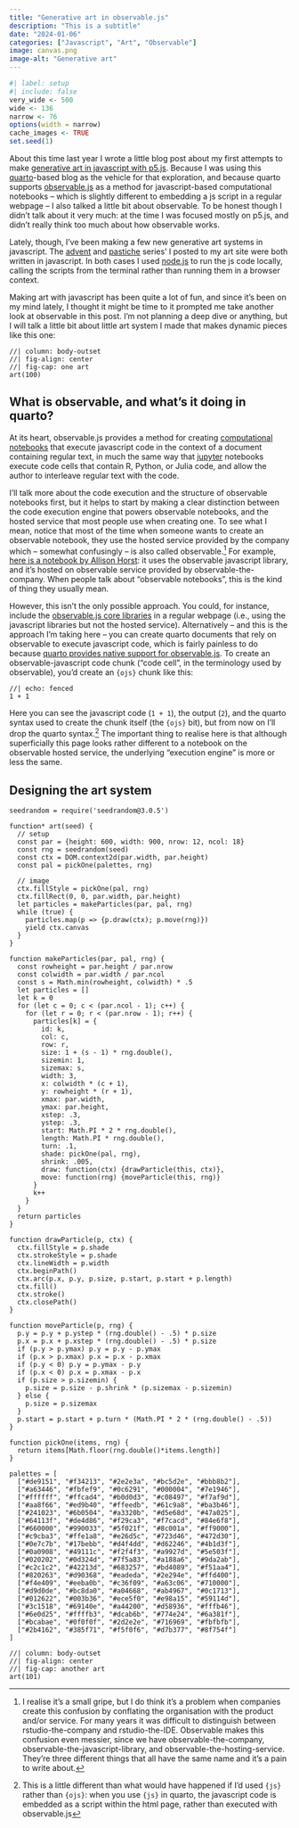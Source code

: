 ```yaml
---
title: "Generative art in observable.js"
description: "This is a subtitle"
date: "2024-01-06"
categories: ["Javascript", "Art", "Observable"]
image: canvas.png
image-alt: "Generative art"
--- 
```


<!--------------- my typical setup ----------------->

```r
#| label: setup
#| include: false
very_wide <- 500
wide <- 136
narrow <- 76
options(width = narrow)
cache_images <- TRUE
set.seed(1)
```

<!--------------- post begins here ----------------->

About this time last year I wrote a little blog post about my first attempts to make [generative art in javascript with p5.js](/posts/2023-01-14_p5js/). Because I was using this [quarto](https://quarto.org/)-based blog as the vehicle for that exploration, and because quarto supports [observable.js](https://observablehq.com/) as a method for javascript-based computational notebooks -- which is slightly different to embedding a js script in a regular webpage -- I also talked a little bit about observable. To be honest though I didn't talk about it very much: at the time I was focused mostly on p5.js, and didn't really think too much about how observable works. 

Lately, though, I've been making a few new generative art systems in javascript. The [advent](https://art.djnavarro.net/gallery/advent/) and [pastiche](https://art.djnavarro.net/gallery/pastiche/) series' I posted to my art site were both written in javascript. In both cases I used [node.js](https://nodejs.org/en) to run the js code locally, calling the scripts from the terminal rather than running them in a browser context. 

Making art with javascript has been quite a lot of fun, and since it's been on my mind lately, I thought it might be time to it prompted me take another look at observable in this post. I'm not planning a deep dive or anything, but I will talk a little bit about little art system I made that makes dynamic pieces like this one:


```ojs
//| column: body-outset
//| fig-align: center
//| fig-cap: one art
art(100)
```


## What is observable, and what's it doing in quarto?

At its heart, observable.js provides a method for creating [computational notebooks](https://en.wikipedia.org/wiki/Notebook_interface) that execute javascript code in the context of a document containing regular text, in much the same way that [jupyter](https://jupyter.org/) notebooks execute code cells that contain R, Python, or Julia code, and allow the author to interleave regular text with the code. 

I'll talk more about the code execution and the structure of observable notebooks first, but it helps to start by making a clear distinction between the code execution engine that powers observable notebooks, and the hosted service that most people use when creating one. To see what I mean, notice that most of the time when someone wants to create an observable notebook, they use the hosted service provided by the company which -- somewhat confusingly -- is also called observable.^[I realise it's a small gripe, but I do think it's a problem when companies create this confusion by conflating the organisation with the product and/or service. For many years it was difficult to distinguish between rstudio-the-company and rstudio-the-IDE. Observable makes this confusion even messier, since we have observable-the-company, observable-the-javascript-library, and observable-the-hosting-service. They're three different things that all have the same name and it's a pain to write about.] For example, [here is a notebook by Allison Horst](https://observablehq.com/@observablehq/keep-saving-mono-lake): it uses the observable javascript library, and it's hosted on observable service provided by observable-the-company. When people talk about "observable notebooks", this is the kind of thing they usually mean. 

However, this isn't the only possible approach. You could, for instance, include the [observable.js core libraries](https://github.com/observablehq) in a regular webpage (i.e., using the javascript libraries but not the hosted service). Alternatively -- and this is the approach I'm taking here -- you can create quarto documents that rely on observable to execute javascript code, which is fairly painless to do because [quarto provides native support for observable.js](https://quarto.org/docs/interactive/ojs/). To create an observable-javascript code chunk ("code cell", in the terminology used by observable), you'd create an `{ojs}` chunk like this: 

```ojs
//| echo: fenced
1 + 1
```

Here you can see the javascript code (`1 + 1`), the output (`2`), and the quarto syntax used to create the chunk itself (the `{ojs}` bit), but from now on I'll drop the quarto syntax.^[This is a little different than what would have happened if I'd used `{js}` rather than `{ojs}`: when you use `{js}` in quarto, the javascript code is embedded as a script within the html page, rather than executed with observable.js] The important thing to realise here is that although superficially this page looks rather different to a notebook on the observable hosted service, the underlying "execution engine" is more or less the same. 


## Designing the art system


```ojs
seedrandom = require('seedrandom@3.0.5')
```


```ojs
function* art(seed) {
  // setup
  const par = {height: 600, width: 900, nrow: 12, ncol: 18}
  const rng = seedrandom(seed)
  const ctx = DOM.context2d(par.width, par.height)  
  const pal = pickOne(palettes, rng)
  
  // image
  ctx.fillStyle = pickOne(pal, rng)
  ctx.fillRect(0, 0, par.width, par.height)
  let particles = makeParticles(par, pal, rng)
  while (true) {
    particles.map(p => {p.draw(ctx); p.move(rng)})
    yield ctx.canvas
  }
}
```


```ojs
function makeParticles(par, pal, rng) {
  const rowheight = par.height / par.nrow
  const colwidth = par.width / par.ncol
  const s = Math.min(rowheight, colwidth) * .5
  let particles = []
  let k = 0
  for (let c = 0; c < (par.ncol - 1); c++) {
    for (let r = 0; r < (par.nrow - 1); r++) {
      particles[k] = {
        id: k,
        col: c,
        row: r,
        size: 1 + (s - 1) * rng.double(),
        sizemin: 1,
        sizemax: s,
        width: 3,
        x: colwidth * (c + 1),
        y: rowheight * (r + 1),
        xmax: par.width,
        ymax: par.height,
        xstep: .3,
        ystep: .3,
        start: Math.PI * 2 * rng.double(),
        length: Math.PI * rng.double(),
        turn: .1,
        shade: pickOne(pal, rng),
        shrink: .005,
        draw: function(ctx) {drawParticle(this, ctx)},
        move: function(rng) {moveParticle(this, rng)}
      }
      k++
    }
  }
  return particles
}
```

```ojs
function drawParticle(p, ctx) {
  ctx.fillStyle = p.shade
  ctx.strokeStyle = p.shade
  ctx.lineWidth = p.width
  ctx.beginPath()
  ctx.arc(p.x, p.y, p.size, p.start, p.start + p.length)
  ctx.fill()
  ctx.stroke()
  ctx.closePath()
}
```    

```ojs
function moveParticle(p, rng) {
  p.y = p.y + p.ystep * (rng.double() - .5) * p.size
  p.x = p.x + p.xstep * (rng.double() - .5) * p.size
  if (p.y > p.ymax) p.y = p.y - p.ymax
  if (p.x > p.xmax) p.x = p.x - p.xmax
  if (p.y < 0) p.y = p.ymax - p.y
  if (p.x < 0) p.x = p.xmax - p.x
  if (p.size > p.sizemin) {
    p.size = p.size - p.shrink * (p.sizemax - p.sizemin)
  } else {
    p.size = p.sizemax
  }
  p.start = p.start + p.turn * (Math.PI * 2 * (rng.double() - .5))
}
```

```ojs
function pickOne(items, rng) {
  return items[Math.floor(rng.double()*items.length)]
}
```

```ojs
palettes = [
  ["#de9151", "#f34213", "#2e2e3a", "#bc5d2e", "#bbb8b2"],
  ["#a63446", "#fbfef9", "#0c6291", "#000004", "#7e1946"],
  ["#ffffff", "#ffcad4", "#b0d0d3", "#c08497", "#f7af9d"],
  ["#aa8f66", "#ed9b40", "#ffeedb", "#61c9a8", "#ba3b46"],
  ["#241023", "#6b0504", "#a3320b", "#d5e68d", "#47a025"],
  ["#64113f", "#de4d86", "#f29ca3", "#f7cacd", "#84e6f8"],
  ["#660000", "#990033", "#5f021f", "#8c001a", "#ff9000"],
  ["#c9cba3", "#ffe1a8", "#e26d5c", "#723d46", "#472d30"],
  ["#0e7c7b", "#17bebb", "#d4f4dd", "#d62246", "#4b1d3f"],
  ["#0a0908", "#49111c", "#f2f4f3", "#a9927d", "#5e503f"],
  ["#020202", "#0d324d", "#7f5a83", "#a188a6", "#9da2ab"],
  ["#c2c1c2", "#42213d", "#683257", "#bd4089", "#f51aa4"],
  ["#820263", "#d90368", "#eadeda", "#2e294e", "#ffd400"],
  ["#f4e409", "#eeba0b", "#c36f09", "#a63c06", "#710000"],
  ["#d9d0de", "#bc8da0", "#a04668", "#ab4967", "#0c1713"],
  ["#012622", "#003b36", "#ece5f0", "#e98a15", "#59114d"],
  ["#3c1518", "#69140e", "#a44200", "#d58936", "#fffb46"],
  ["#6e0d25", "#ffffb3", "#dcab6b", "#774e24", "#6a381f"],
  ["#bcabae", "#0f0f0f", "#2d2e2e", "#716969", "#fbfbfb"],
  ["#2b4162", "#385f71", "#f5f0f6", "#d7b377", "#8f754f"]
]
```



```ojs
//| column: body-outset
//| fig-align: center
//| fig-cap: another art
art(101)
```

